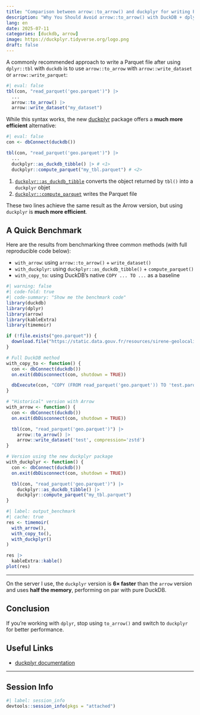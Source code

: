 ```yaml
---
title: "Comparison between arrow::to_arrow() and duckplyr for writing Parquet files"
description: "Why You Should Avoid arrow::to_arrow() with DuckDB + dplyr"
lang: en
date: 2025-07-11
categories: [duckdb, arrow]
image: https://duckplyr.tidyverse.org/logo.png 
draft: false
---
```


A commonly recommended approach to write a Parquet file after using `dplyr::tbl` with `duckdb` is to use `arrow::to_arrow` with `arrow::write_dataset` or `arrow::write_parquet`:

```r
#| eval: false
tbl(con, "read_parquet('geo.parquet')") |>
  ...
  arrow::to_arrow() |>
  arrow::write_dataset("my_dataset")
```

While this syntax works, the new [duckplyr](https://duckplyr.tidyverse.org/index.html) package offers a **much more efficient** alternative:

```r
#| eval: false
con <- dbConnect(duckdb())

tbl(con, "read_parquet('geo.parquet')") |>
  ...
  duckplyr::as_duckdb_tibble() |> # <1>
  duckplyr::compute_parquet("my_tbl.parquet") # <2>
```

1. [`duckplyr::as_duckdb_tibble`](https://duckplyr.tidyverse.org/reference/duckdb_tibble.html) converts the object returned by `tbl()` into a `duckplyr` objet
2. [`duckplyr::compute_parquet`](https://duckplyr.tidyverse.org/reference/compute_parquet.html) writes the Parquet file

These two lines achieve the same result as the Arrow version, but using `duckplyr` is **much more efficient**.

## A Quick Benchmark

Here are the results from benchmarking three common methods (with full reproducible code below):

- `with_arrow`: using `arrow::to_arrow()` + `write_dataset()`
- `with_duckplyr`: using `duckplyr::as_duckdb_tibble()` + `compute_parquet()`
- `with_copy_to`: using DuckDB’s native `COPY ... TO ...` as a baseline

```r
#| warning: false
#| code-fold: true
#| code-summary: "Show me the benchmark code"
library(duckdb)
library(dplyr)
library(arrow)
library(kableExtra)
library(timemoir)

if (!file.exists("geo.parquet")) {
  download.file("https://static.data.gouv.fr/resources/sirene-geolocalise-parquet/20240107-143656/sirene2024-geo.parquet", "geo.parquet")
}

# Full DuckDB method
with_copy_to <- function() {
  con <- dbConnect(duckdb())
  on.exit(dbDisconnect(con, shutdown = TRUE))

  dbExecute(con, "COPY (FROM read_parquet('geo.parquet')) TO 'test.parquet' (FORMAT PARQUET, COMPRESSION ZSTD)")
}

# "Historical" version with Arrow
with_arrow <- function() {
  con <- dbConnect(duckdb())
  on.exit(dbDisconnect(con, shutdown = TRUE))

  tbl(con, "read_parquet('geo.parquet')") |>
    arrow::to_arrow() |>
    arrow::write_dataset('test', compression='zstd')
}

# Version using the new duckplyr package
with_duckplyr <- function() {
  con <- dbConnect(duckdb())
  on.exit(dbDisconnect(con, shutdown = TRUE))

  tbl(con, "read_parquet('geo.parquet')") |>
    duckplyr::as_duckdb_tibble() |>
    duckplyr::compute_parquet("my_tbl.parquet")
}
```

```r
#| label: output_benchmark
#| cache: true
res <- timemoir(
  with_arrow(), 
  with_copy_to(), 
  with_duckplyr()
)

res |>
  kableExtra::kable()
plot(res)
```

---

On the server I use, the `duckplyr` version is **6× faster** than the `arrow` version and uses **half the memory**, performing on par with pure DuckDB.

## Conclusion

If you're working with `dplyr`, stop using `to_arrow()` and switch to `duckplyr` for better performance.

## Useful Links

- [duckplyr documentation](https://duckplyr.tidyverse.org/articles/large.html)

---

::: {.callout-note collapse=true}
## Session Info
```r
#| label: session_info
devtools::session_info(pkgs = "attached")
```
:::
